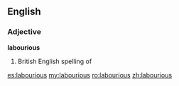==English==

===Adjective===
'''labourious'''

# British English spelling of {{laborious}}

[[es:labourious]]
[[my:labourious]]
[[ro:labourious]]
[[zh:labourious]]